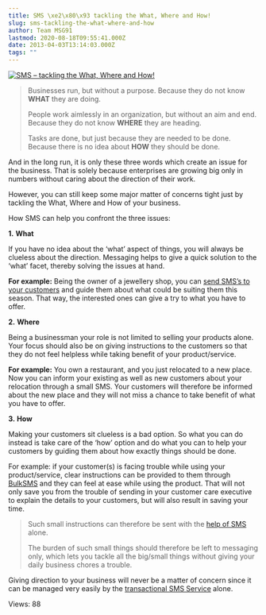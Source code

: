 ```yaml
---
title: SMS \xe2\x80\x93 tackling the What, Where and How!
slug: sms-tackling-the-what-where-and-how
author: Team MSG91
lastmod: 2020-08-18T09:55:41.000Z
date: 2013-04-03T13:14:03.000Z
tags: ""
---
```



 [![SMS – tackling the What, Where and How!](https://images-msg91.s3.ap-south-1.amazonaws.com/content/images/wordpress/2013/05/what-where-how.png)](https://msg91.com/guide/sms-tackling-the-what-where-and-how/ "SMS – tackling the What, Where and How!")


> Businesses run, but without a purpose. Because they do not know **WHAT** they are doing.
> 
> 
> People work aimlessly in an organization, but without an aim and end. Because they do not know **WHERE** they are heading.
> 
> 
> Tasks are done, but just because they are needed to be done. Because there is no idea about **HOW** they should be done.
> 
> 


And in the long run, it is only these three words which create an issue for the business. That is solely because enterprises are growing big only in numbers without caring about the direction of their work.


However, you can still keep some major matter of concerns tight just by tackling the What, Where and How of your business.


How SMS can help you confront the three issues:


**1.** **What**


If you have no idea about the ‘what’ aspect of things, you will always be clueless about the direction. Messaging helps to give a quick solution to the ‘what’ facet, thereby solving the issues at hand.


**For example:** Being the owner of a jewellery shop, you can [send SMS’s to your customers](https://msg91.com/guide/message-your-customers-but-with-a-personal-touch/ "Message your Customers") and guide them about what could be suiting them this season. That way, the interested ones can give a try to what you have to offer.


**2.** **Where** 


Being a businessman your role is not limited to selling your products alone. Your focus should also be on giving instructions to the customers so that they do not feel helpless while taking benefit of your product/service.


**For example:** You own a restaurant, and you just relocated to a new place. Now you can inform your existing as well as new customers about your relocation through a small SMS. Your customers will therefore be informed about the new place and they will not miss a chance to take benefit of what you have to offer.


**3.** **How**


Making your customers sit clueless is a bad option. So what you can do instead is take care of the ‘how’ option and do what you can to help your customers by guiding them about how exactly things should be done.


For example: if your customer(s) is facing trouble while using your product/service, clear instructions can be provided to them through [BulkSMS](https://msg91.com/) and they can feel at ease while using the product. That will not only save you from the trouble of sending in your customer care executive to explain the details to your customers, but will also result in saving your time.



> 
> Such small instructions can therefore be sent with the [help of SMS](https://msg91.com/guide/how-sms-marketing-can-help-you-retain-your-existing-customers/ "Usage of SMS") alone.
> 
> 
> The burden of such small things should therefore be left to messaging only, which lets you tackle all the big/small things without giving your daily business chores a trouble.
> 
> 
> 


Giving direction to your business will never be a matter of concern since it can be managed very easily by the [transactional SMS Service](https://msg91.com/transactional-sms "transactional SMS") alone.


 Views: 88


